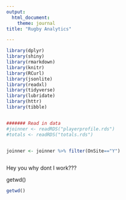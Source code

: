 ---
output:
  html_document:
    theme: journal
title: "Rugby Analytics"

---
  
  
```{r setup, include=FALSE}
library(dplyr)
library(shiny)
library(rmarkdown)
library(knitr)
library(RCurl)
library(jsonlite)
library(readxl)
library(tidyverse)
library(lubridate)
library(httr)
library(tibble)


####### Read in data
#joinner <- readRDS("playerprofile.rds")
#totals <- readRDS("totals.rds")


joinner <- joinner %>% filter(OnSite=="Y") 
 

```

Hey you why dont I work???


getwd()


```{r}

getwd()

```
